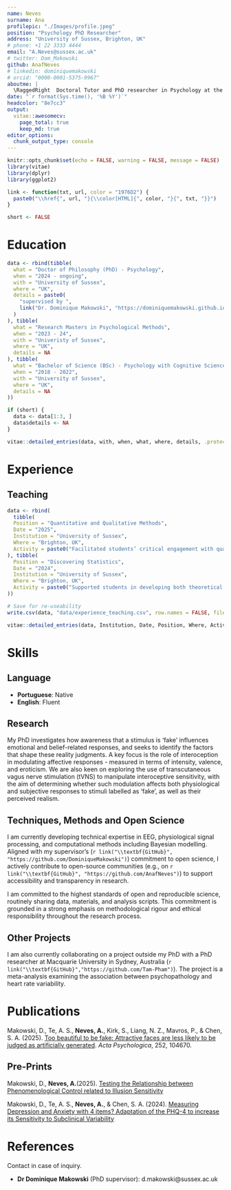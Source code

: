 ```yaml
---
name: Neves
surname: Ana
profilepic: "./Images/profile.jpeg"
position: "Psychology PhD Researcher"
address: "University of Sussex, Brighton, UK"
# phone: +1 22 3333 4444
email: "A.Neves@sussex.ac.uk"
# twitter: Dom_Makowski
github: AnafNeves
# linkedin: dominiquemakowski
# orcid: "0000-0001-5375-9967"
aboutme: |
  \RaggedRight  Doctoral Tutor and PhD researcher in Psychology at the University of Sussex, supervised by Dr Dominique Makowski. My research explores the role of interoception - our perception of internal bodily states - in shaping emotional experiences and beliefs about reality. I use a combination of behavioural tasks and physiological measures to investigate how bodily awareness influences responses to emotionally evocative stimuli. 
date: "`r format(Sys.time(), '%B %Y')`"
headcolor: "8e7cc3"
output:
  vitae::awesomecv:
    page_total: true
    keep_md: true
editor_options:
  chunk_output_type: console
---
```


```r
knitr::opts_chunk$set(echo = FALSE, warning = FALSE, message = FALSE)
library(vitae)
library(dplyr)
library(ggplot2)

link <- function(txt, url, color = "1976D2") {
  paste0("\\href{", url, "}{\\color[HTML]{", color, "}{", txt, "}}")
}

short <- FALSE
```

<!-- # Current Position -->

<!-- ```{r CurrentEmployment} -->
<!-- data <- tibble( -->
<!--   what = "Lecturer in Psychology", -->
<!--   when = "2023 - Present", -->
<!--   with = "University of Sussex", -->
<!--   where = "UK", -->
<!--   details = c( -->
<!--     paste( -->
<!--       "Full teaching service on courses such as Quantitative and Qualitative Methods." -->
<!--     ), -->
<!--     paste( -->
<!--       "Head of the ", -->
<!--        link("Reality Bending Lab", "https://realitybending.github.io/"), -->
<!--       " (ReBeL) where we study reality perception (e.g., neuroscience of deception, perception of fake news, altered states of consciousness), the role of the body and emotions in cognition (e.g., emotion regulation and interoception), and methodology (statistics, programming, open source software and neurophysiological techniques)." -->
<!--     ) -->
<!--   ) -->
<!-- ) -->

<!-- vitae::detailed_entries(data, with, when, what, where, details, .protect = FALSE) -->
<!-- ``` -->

<!-- \footnotesize -->

<!-- The NTU "presidential postdoc fellowship" is a competitive grant meant as an intermediate step between postdoc and faculty. While integrated within a larger lab (the [Clinical Brain Lab](https://www.clinicalbrain.org/), directed by Prof Annabel Chen), I am pursuing my own research track on the perception of reality, managing my team (3 research assistants, and several undergrad students) and research funding ($ 200k). I am involved in all the research and administrative aspects of the project (writing IRBs, project budgeting, experiment creations, data collection, analysis, manuscript writing, ...). -->

<!-- On top of the mentoring and teaching done in the context of the lab, I am also involved in university lectures (e.g., statistics for NTU students), research-oriented workshops (for instance, I have introduced our software *NeuroKit* at the OHBM conference this summer), and other courses (I have been recently appointed by the University of Zurich to give a 3 days course on Python to their PhD students). -->

\normalsize


# Education

```r
data <- rbind(tibble(
  what = "Doctor of Philosophy (PhD) - Psychology",
  when = "2024 - ongoing",
  with = "University of Sussex",
  where = "UK",
  details = paste0(
    "supervised by ",
    link("Dr. Dominique Makowski", "https://dominiquemakowski.github.io/")
  )
), tibble(
  what = "Research Masters in Psychological Methods",
  when = "2023 - 24",
  with = "Univeristy of Sussex",
  where = "UK",
  details = NA
), tibble(
  what = "Bachelor of Science (BSc) - Psychology with Cognitive Science",
  when = "2018 - 2022",
  with = "University of Sussex",
  where = "UK",
  details = NA
))

if (short) {
  data <- data[1:3, ]
  data$details <- NA
}

vitae::detailed_entries(data, with, when, what, where, details, .protect = FALSE)
```


# Experience

## Teaching

```r
data <- rbind(
  tibble(
  Position = "Quantitative and Qualitative Methods",
  Date = "2025",
  Institution = "University of Sussex",
  Where = "Brighton, UK",
  Activity = paste0("Facilitated students’ critical engagement with quantitative and qualitative research methods in psychology, with a particular focus on measurement issues and the interpretive decisions researchers make when investigating complex psychological constructs.")
), tibble(
  Position = "Discovering Statistics",
  Date = "2024",
  Institution = "University of Sussex",
  Where = "Brighton, UK",
  Activity = paste0("Supported students in developing both theoretical understanding and practical skills in implementing, interpreting, and reporting statistical analyses, with a focus on the linear model.")
))

# Save for re-useability
write.csv(data, "data/experience_teaching.csv", row.names = FALSE, fileEncoding = "UTF-8")

vitae::detailed_entries(data, Institution, Date, Position, Where, Activity, .protect = FALSE)
```

# Skills

## Language

\small

- **Portuguese**: Native
- **English**: Fluent

\normalsize

## Research

\small

My PhD investigates how awareness that a stimulus is ‘fake’ influences emotional and belief-related responses, and seeks to identify the factors that shape these reality judgments. A key focus is the role of interoception in modulating affective responses - measured in terms of intensity, valence, and eroticism. We are also keen on exploring the use of transcutaneous vagus nerve stimulation (tVNS) to manipulate interoceptive sensitivity, with the aim of determining whether such modulation affects both physiological and subjective responses to stimuli labelled as ‘fake’, as well as their perceived realism.

\normalsize

\small

## Techniques, Methods and Open Science

I am currently developing technical expertise in EEG, physiological signal processing, and computational methods including Bayesian modelling. Aligned with my supervisor’s (`r link("\\textbf{GitHub}", "https://github.com/DominiqueMakowski")`) commitment to open science, I actively contribute to open-source communities (e.g., on `r link("\\textbf{GitHub}", "https://github.com/AnafNeves")`) to support accessibility and transparency in research.

I am committed to the highest standards of open and reproducible science, routinely sharing data, materials, and analysis scripts. This commitment is grounded in a strong emphasis on methodological rigour and ethical responsibility throughout the research process.

## Other Projects

I am also currently collaborating on a project outside my PhD with a PhD researcher at Macquarie University in Sydney, Australia (`r link("\\textbf{GitHub}","https://github.com/Tam-Pham")`). The project is a meta-analysis examining the association between psychopathology and heart rate variability.

# Publications

Makowski, D., Te, A. S., **Neves, A.**, Kirk, S., Liang, N. Z., Mavros, P., & Chen, S. A. (2025). [Too beautiful to be fake: Attractive faces are less likely to be judged as artificially generated](https://doi.org/10.1016/j.actpsy.2024.104670). *Acta Psychologica*, 252, 104670.

## Pre-Prints

\small

Makowski, D., **Neves, A.**(2025). [Testing the Relationship between Phenomenological Control related to Illusion Sensitivity](https://doi.org/10.31234/osf.io/873th_v3)

Makowski, D., Te, A. S., **Neves, A.**, & Chen, S. A. (2024). [Measuring Depression and Anxiety with 4 items? Adaptation of the PHQ-4 to increase its Sensitivity to Subclinical Variability](https://doi.org/10.31234/osf.io/436np)

\normalsize

# References

\small

Contact in case of inquiry.

- **Dr Dominique Makowski** (PhD supervisor): d.makowski@sussex.ac.uk

\normalsize
